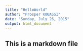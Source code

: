```yaml
---
title: "HelloWorld"
author: "Prosper KOUASSI"
date: "Sunday, July 26, 2015"
output: html_document
---
```




## This is a markdown file